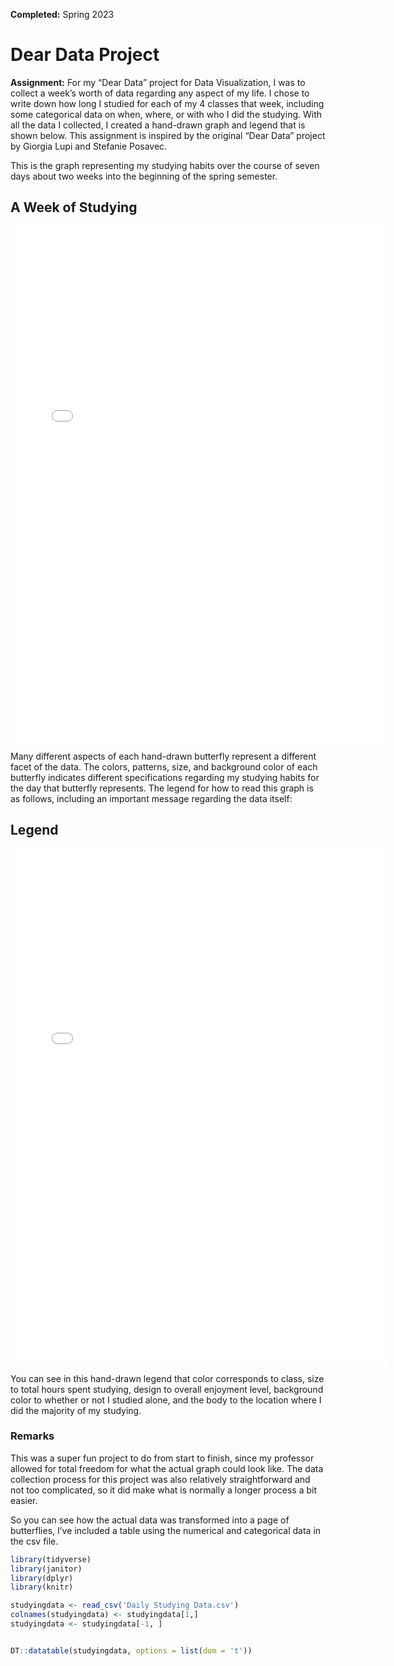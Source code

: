 **Completed:** Spring 2023

# Dear Data Project

**Assignment:** For my "Dear Data" project for Data Visualization, I was to collect a week's worth of data regarding any aspect of my life. I chose to write down how long I studied for each of my 4 classes that week, including some categorical data on when, where, or with who I did the studying. With all the data I collected, I created a hand-drawn graph and legend that is shown below. This assignment is inspired by the original "Dear Data" project by Giorgia Lupi and Stefanie Posavec.

This is the graph representing my studying habits over the course of seven days about two weeks into the beginning of the spring semester.

## A Week of Studying

![](Graph.pdf){fig-align="center" width="600" height="825"}

Many different aspects of each hand-drawn butterfly represent a different facet of the data. The colors, patterns, size, and background color of each butterfly indicates different specifications regarding my studying habits for the day that butterfly represents. The legend for how to read this graph is as follows, including an important message regarding the data itself:

## Legend

![](how%20to%20read%20.pdf){fig-align="center" width="600" height="825"}

You can see in this hand-drawn legend that color corresponds to class, size to total hours spent studying, design to overall enjoyment level, background color to whether or not I studied alone, and the body to the location where I did the majority of my studying.

### Remarks

This was a super fun project to do from start to finish, since my professor allowed for total freedom for what the actual graph could look like. The data collection process for this project was also relatively straightforward and not too complicated, so it did make what is normally a longer process a bit easier.

So you can see how the actual data was transformed into a page of butterflies, I've included a table using the numerical and categorical data in the csv file.

```r
library(tidyverse)
library(janitor)
library(dplyr)
library(knitr)

studyingdata <- read_csv('Daily Studying Data.csv')
colnames(studyingdata) <- studyingdata[1,]
studyingdata <- studyingdata[-1, ]



```

```r
DT::datatable(studyingdata, options = list(dom = 't'))
```
